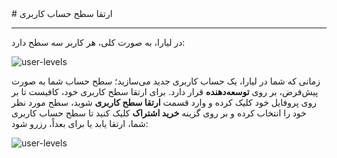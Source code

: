 
<Layout>
# ارتقا سطح حساب کاربری
<hr className="mb-2" />


در لیارا، به صورت کلی، هر کاربر سه سطح دارد:

<div className="h-4" />
<img src="https://files.liara.ir/liara/docs/user-levels.png" alt="user-levels"/>
<div className="h-4" />

زمانی که شما در لیارا، یک حساب کاربری جدید می‌سازید؛ سطح حساب شما به صورت پیش‌فرض، بر روی **توسعه‌دهنده** قرار دارد. 
برای ارتقا سطح کاربری خود، کافیست تا بر روی پروفایل خود کلیک کرده و وارد قسمت **ارتقا سطح کاربری** شوید، سطح مورد نظر خود را انتخاب کرده و بر روی گزینه **خرید اشتراک** کلیک کنید تا سطح حساب کاربری شما، ارتقا یابد یا برای بعداً، رزرو شود:

<div className="h-4" />
<img src="https://files.liara.ir/liara/docs/update-user-level.gif" alt="user-levels"/>
<div className="h-4" />

</Layout>